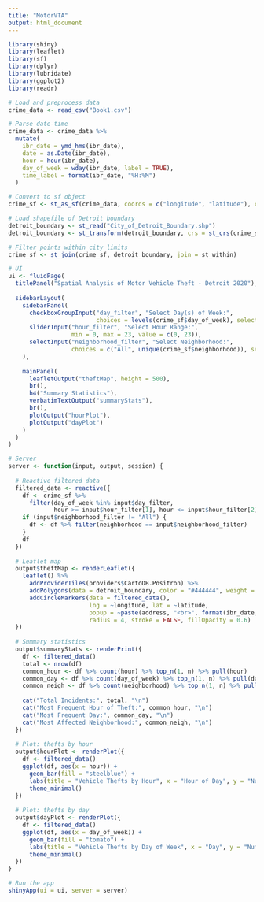 ```yaml
---
title: "MotorVTA"
output: html_document
---
```


```r

library(shiny)
library(leaflet)
library(sf)
library(dplyr)
library(lubridate)
library(ggplot2)
library(readr)
```



```r
# Load and preprocess data
crime_data <- read_csv("Book1.csv")

# Parse date-time
crime_data <- crime_data %>%
  mutate(
    ibr_date = ymd_hms(ibr_date),
    date = as.Date(ibr_date),
    hour = hour(ibr_date),
    day_of_week = wday(ibr_date, label = TRUE),
    time_label = format(ibr_date, "%H:%M")
  )

# Convert to sf object
crime_sf <- st_as_sf(crime_data, coords = c("longitude", "latitude"), crs = 4326, remove = FALSE)

# Load shapefile of Detroit boundary
detroit_boundary <- st_read("City_of_Detroit_Boundary.shp")
detroit_boundary <- st_transform(detroit_boundary, crs = st_crs(crime_sf))

# Filter points within city limits
crime_sf <- st_join(crime_sf, detroit_boundary, join = st_within)

# UI
ui <- fluidPage(
  titlePanel("Spatial Analysis of Motor Vehicle Theft - Detroit 2020"),
  
  sidebarLayout(
    sidebarPanel(
      checkboxGroupInput("day_filter", "Select Day(s) of Week:",
                         choices = levels(crime_sf$day_of_week), selected = levels(crime_sf$day_of_week)),
      sliderInput("hour_filter", "Select Hour Range:",
                  min = 0, max = 23, value = c(0, 23)),
      selectInput("neighborhood_filter", "Select Neighborhood:",
                  choices = c("All", unique(crime_sf$neighborhood)), selected = "All")
    ),
    
    mainPanel(
      leafletOutput("theftMap", height = 500),
      br(),
      h4("Summary Statistics"),
      verbatimTextOutput("summaryStats"),
      br(),
      plotOutput("hourPlot"),
      plotOutput("dayPlot")
    )
  )
)

# Server
server <- function(input, output, session) {
  
  # Reactive filtered data
  filtered_data <- reactive({
    df <- crime_sf %>%
      filter(day_of_week %in% input$day_filter,
             hour >= input$hour_filter[1], hour <= input$hour_filter[2])
    if (input$neighborhood_filter != "All") {
      df <- df %>% filter(neighborhood == input$neighborhood_filter)
    }
    df
  })
  
  # Leaflet map
  output$theftMap <- renderLeaflet({
    leaflet() %>%
      addProviderTiles(providers$CartoDB.Positron) %>%
      addPolygons(data = detroit_boundary, color = "#444444", weight = 1, fill = FALSE) %>%
      addCircleMarkers(data = filtered_data(),
                       lng = ~longitude, lat = ~latitude,
                       popup = ~paste(address, "<br>", format(ibr_date, "%Y-%m-%d %H:%M")),
                       radius = 4, stroke = FALSE, fillOpacity = 0.6)
  })
  
  # Summary statistics
  output$summaryStats <- renderPrint({
    df <- filtered_data()
    total <- nrow(df)
    common_hour <- df %>% count(hour) %>% top_n(1, n) %>% pull(hour)
    common_day <- df %>% count(day_of_week) %>% top_n(1, n) %>% pull(day_of_week)
    common_neigh <- df %>% count(neighborhood) %>% top_n(1, n) %>% pull(neighborhood)
    
    cat("Total Incidents:", total, "\n")
    cat("Most Frequent Hour of Theft:", common_hour, "\n")
    cat("Most Frequent Day:", common_day, "\n")
    cat("Most Affected Neighborhood:", common_neigh, "\n")
  })
  
  # Plot: thefts by hour
  output$hourPlot <- renderPlot({
    df <- filtered_data()
    ggplot(df, aes(x = hour)) +
      geom_bar(fill = "steelblue") +
      labs(title = "Vehicle Thefts by Hour", x = "Hour of Day", y = "Number of Incidents") +
      theme_minimal()
  })
  
  # Plot: thefts by day
  output$dayPlot <- renderPlot({
    df <- filtered_data()
    ggplot(df, aes(x = day_of_week)) +
      geom_bar(fill = "tomato") +
      labs(title = "Vehicle Thefts by Day of Week", x = "Day", y = "Number of Incidents") +
      theme_minimal()
  })
}

# Run the app
shinyApp(ui = ui, server = server)
```





